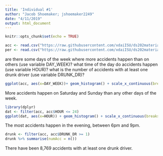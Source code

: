 ```yaml
---
title: 'Individual #1'
author: "Jacob Shoemaker; jshoemaker2249"
date: "4/11/2019"
output: html_document
---
```


```r
knitr::opts_chunk$set(echo = TRUE)
```


```r
acc <- read.csv("https://raw.githubusercontent.com/xdaiISU/ds202materials/master/hwlabs/fars2017/accident.csv", stringsAsFactors = FALSE)
per <- read.csv("https://raw.githubusercontent.com/xdaiISU/ds202materials/master/hwlabs/fars2017/person.csv", stringsAsFactors = FALSE)
```

are there some days of the week where more accidents happen than on others (use variable DAY_WEEK)?
what time of the day do accidents happen (use variable HOUR)?
what is the number of accidents with at least one drunk driver (use variable DRUNK_DR)?

```r
ggplot(acc, aes(x=DAY_WEEK))+ geom_histogram() + scale_x_continuous(breaks = seq(1,7,1), labels = c("Sunday", "Monday", "Tuesday", "Wednesday", "Thursday", "Friday", "Saturday")) + xlab("Day of the Week") + ylab("Number of Accidents")
```


More accidents happen on Saturday and Sunday than any other days of the week.

```r
library(dplyr)
dat <- filter(acc, acc$HOUR <= 24)
ggplot(dat, aes(x=HOUR)) + geom_histogram() + scale_x_continuous(breaks = seq(0,24,1)) + xlab("Hour of Day") + ylab("Number of Accidents")
```


The most accidents happen in the evening, between 6pm and 9pm.

```r
drunk <- filter(acc, acc$DRUNK_DR >= 1)
drunk %>% summarise(numAcc = n())
```

There have been 8,769 accidents with at least one drunk driver.